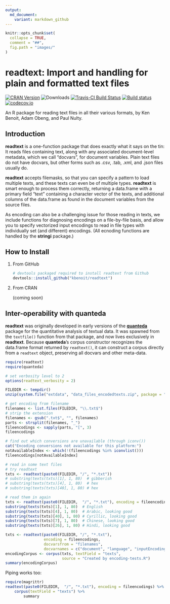 ```yaml
---
output:
  md_document:
    variant: markdown_github
---
```


<!-- README.md is generated from README.Rmd. Please edit that file -->

```r
knitr::opts_chunk$set(
  collapse = TRUE,
  comment = "##",
  fig.path = "images/"
)
```

# readtext: Import and handling for plain and formatted text files

[![CRAN Version](http://www.r-pkg.org/badges/version/readtext)](https://CRAN.R-project.org/package=readtext)
![Downloads](http://cranlogs.r-pkg.org/badges/readtext)
[![Travis-CI Build Status](https://travis-ci.org/kbenoit/readtext.svg?branch=master)](https://travis-ci.org/kbenoit/readtext)
[![Build status](https://ci.appveyor.com/api/projects/status/x6dtvh2m7mj3b026/branch/master?svg=true)](https://ci.appveyor.com/project/kbenoit/readtext)
[![codecov.io](https://codecov.io/github/kbenoit/readtext/coverage.svg?branch=master)][1]


[1]: https://codecov.io/gh/kbenoit/readtext/branch/master

An R package for reading text files in all their various formats, by Ken Benoit, Adam Obeng, and Paul Nulty.

## Introduction

**readtext** is a one-function package that does exactly what it says on the tin: It reads files containing text, along with any associated document-level metadata, which we call "docvars", for document variables.  Plain text files do not have docvars, but other forms such as .csv, .tab, .xml, and .json files usually do.  

**readtext** accepts filemasks, so that you can specify a pattern to load multiple texts, and these texts can even be of multiple types.  **readtext** is smart enough to process them correctly, returning a data.frame with a primary field "text" containing a character vector of the texts, and additional columns of the data.frame as found in the document variables from the source files.

As encoding can also be a challenging issue for those reading in texts, we include functions for diagnosing encodings on a file-by-file basis, and allow you to specify vectorized input encodings to read in file types with individually set (and different) encodings.  (All ecnoding functions are handled by the **stringi** package.)

## How to Install

1.  From GitHub

    ```r
    # devtools packaged required to install readtext from Github 
    devtools::install_github("kbenoit/readtext") 
    ```

2.  From CRAN

    (coming soon)

## Inter-operability with **quanteda**

**readtext** was originally developed in early versions of the [**quanteda**](https://github.com/kbenoit/quanteda) package for the quantitative analysis of textual data.  It was spawned from the `textfile()` function from that package, and now lives exclusively in **readtext**.  Because **quanteda**'s corpus constructor recognizes the data.frame format returned by `readtext()`, it can construct a corpus directly from a `readtext` object, preserving all docvars and other meta-data.

```r
require(readtext)
require(quanteda)

# set verbosity level to 2
options(readtext_verbosity = 2)

FILEDIR <- tempdir()
unzip(system.file("extdata", "data_files_encodedtexts.zip", package = "readtext"), exdir = FILEDIR)

# get encoding from filename
filenames <- list.files(FILEDIR, "\\.txt$")
# strip the extension
filenames <- gsub(".txt$", "", filenames)
parts <- strsplit(filenames, "_")
fileencodings <- sapply(parts, "[", 3)
fileencodings

# find out which conversions are unavailable (through iconv())
cat("Encoding conversions not available for this platform:")
notAvailableIndex <- which(!(fileencodings %in% iconvlist()))
fileencodings[notAvailableIndex]

# read in some text files
# try readtext
txts <- readtext(paste0(FILEDIR, "/", "*.txt"))
# substring(texts(txts)[1], 1, 80)  # gibberish
# substring(texts(txts)[4], 1, 80)  # hex
# substring(texts(txts)[40], 1, 80) # hex

# read them in again
txts <- readtext(paste0(FILEDIR,  "/", "*.txt"), encoding = fileencodings)
substring(texts(txts)[1], 1, 80)  # English
substring(texts(txts)[4], 1, 80)  # Arabic, looking good 
substring(texts(txts)[40], 1, 80) # Cyrillic, looking good
substring(texts(txts)[7], 1, 80)  # Chinese, looking good
substring(texts(txts)[26], 1, 80) # Hindi, looking good

txts <- readtext(paste0(FILEDIR, "/", "*.txt"), 
                 encoding = fileencodings,
                 docvarsfrom = "filenames", 
                 docvarnames = c("document", "language", "inputEncoding"))
encodingCorpus <- corpus(txts, textField = "texts", 
                         source = "Created by encoding-tests.R") 
summary(encodingCorpus)
```

Piping works too:
```r
require(magrittr)
readtext(paste0(FILEDIR,  "/", "*.txt"), encoding = fileencodings) %>%
    corpus(textField = "texts") %>% 
        summary
```





